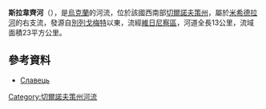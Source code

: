 '''斯拉韋齊河'''（{{lang-uk|Славець}}），是[[烏克蘭|烏克蘭]]的河流，位於該國西南部[[切爾諾夫策州|切爾諾夫策州]]，屬於[[米希德拉河|米希德拉河]]的右支流，發源自[[別列戈梅特|別列戈梅特]]以東，流經[[維日尼察區|維日尼察區]]，河道全長13公里，流域面積23平方公里。

==參考資料==
* [https://web.archive.org/web/20131005022808/http://do.gendocs.ru/docs/index-29520.html?page=29 Славець]

{{DEFAULTSORT:Славець}}
[[Category:切爾諾夫策州河流|Category:切爾諾夫策州河流]]


{{Ukraine-river-stub}}
